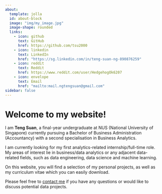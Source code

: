 ```yaml
---
about:
  template: jolla
  id: about-block
  image: "img/my_image.jpg"
  image-shape: rounded
  links:
    - icon: github
      text: GitHub
      href: https://github.com/tsu2000
    - icon: linkedin
      text: LinkedIn
      href: "https://sg.linkedin.com/in/teng-suan-ng-890876259"
    - icon: reddit
      text: Reddit
      href: https://www.reddit.com/user/HedgehogOk6207
    - icon: envelope
      text: Email
      href: "mailto:mail.ngtengsuan@gmail.com"  
sidebar: false
---
```


::: {#about-block}
:::

# Welcome to my website!

I am **Teng Suan**, a final-year undergraduate at NUS (National University of Singapore) currently pursuing a Bachelor of Business Administration (Accountancy) with a second specialisation in Business Analytics.

I am currently looking for my first analytics-related internship/full-time role. My areas of interest lie in business/data analytics or any adjacent data-related fields, such as data engineering, data science and machine learning. 

On this website, you will find a selection of my personal projects, as well as my curriculum vitae which you can easily download.

Please feel free to [contact me](mailto:mail.ngtengsuan@gmail.com) if you have any questions or would like to discuss potential data projects.
